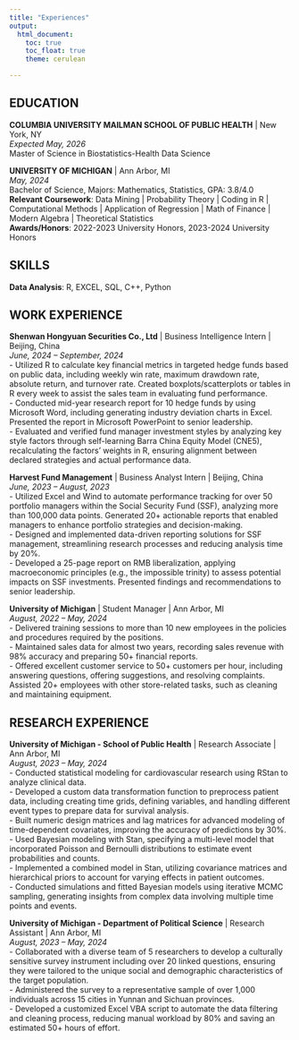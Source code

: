 ```yaml
---
title: "Experiences"
output: 
  html_document:
    toc: true
    toc_float: true
    theme: cerulean

---
```


## EDUCATION
**COLUMBIA UNIVERSITY MAILMAN SCHOOL OF PUBLIC HEALTH** | New York, NY  
*Expected May, 2026*  
Master of Science in Biostatistics-Health Data Science  

**UNIVERSITY OF MICHIGAN** | Ann Arbor, MI  
*May, 2024*  
Bachelor of Science, Majors: Mathematics, Statistics, GPA: 3.8/4.0  
**Relevant Coursework**: Data Mining | Probability Theory | Coding in R | Computational Methods | Application of Regression | Math of Finance | Modern Algebra | Theoretical Statistics  
**Awards/Honors**: 2022-2023 University Honors, 2023-2024 University Honors  

## SKILLS
**Data Analysis**: R, EXCEL, SQL, C++, Python  

## WORK EXPERIENCE
**Shenwan Hongyuan Securities Co., Ltd** | Business Intelligence Intern | Beijing, China  
*June, 2024 – September, 2024*  
- Utilized R to calculate key financial metrics in targeted hedge funds based on public data, including weekly win rate, maximum drawdown rate, absolute return, and turnover rate. Created boxplots/scatterplots or tables in R every week to assist the sales team in evaluating fund performance.  
- Conducted mid-year research report for 10 hedge funds by using Microsoft Word, including generating industry deviation charts in Excel. Presented the report in Microsoft PowerPoint to senior leadership.  
- Evaluated and verified fund manager investment styles by analyzing key style factors through self-learning Barra China Equity Model (CNE5), recalculating the factors' weights in R, ensuring alignment between declared strategies and actual performance data.  

**Harvest Fund Management** | Business Analyst Intern | Beijing, China  
*June, 2023 – August, 2023*  
- Utilized Excel and Wind to automate performance tracking for over 50 portfolio managers within the Social Security Fund (SSF), analyzing more than 100,000 data points. Generated 20+ actionable reports that enabled managers to enhance portfolio strategies and decision-making.  
- Designed and implemented data-driven reporting solutions for SSF management, streamlining research processes and reducing analysis time by 20%.  
- Developed a 25-page report on RMB liberalization, applying macroeconomic principles (e.g., the impossible trinity) to assess potential impacts on SSF investments. Presented findings and recommendations to senior leadership.  

**University of Michigan** | Student Manager | Ann Arbor, MI  
*August, 2022 – May, 2024*  
- Delivered training sessions to more than 10 new employees in the policies and procedures required by the positions.  
- Maintained sales data for almost two years, recording sales revenue with 98% accuracy and preparing 50+ financial reports.  
- Offered excellent customer service to 50+ customers per hour, including answering questions, offering suggestions, and resolving complaints. Assisted 20+ employees with other store-related tasks, such as cleaning and maintaining equipment.  

## RESEARCH EXPERIENCE
**University of Michigan - School of Public Health** | Research Associate | Ann Arbor, MI  
*August, 2023 – May, 2024*  
- Conducted statistical modeling for cardiovascular research using RStan to analyze clinical data.  
- Developed a custom data transformation function to preprocess patient data, including creating time grids, defining variables, and handling different event types to prepare data for survival analysis.  
- Built numeric design matrices and lag matrices for advanced modeling of time-dependent covariates, improving the accuracy of predictions by 30%.  
- Used Bayesian modeling with Stan, specifying a multi-level model that incorporated Poisson and Bernoulli distributions to estimate event probabilities and counts.  
- Implemented a combined model in Stan, utilizing covariance matrices and hierarchical priors to account for varying effects in patient outcomes.  
- Conducted simulations and fitted Bayesian models using iterative MCMC sampling, generating insights from complex data involving multiple time points and events.  

**University of Michigan - Department of Political Science** | Research Assistant | Ann Arbor, MI  
*August, 2023 – May, 2024*  
- Collaborated with a diverse team of 5 researchers to develop a culturally sensitive survey instrument including over 20 linked questions, ensuring they were tailored to the unique social and demographic characteristics of the target population.  
- Administered the survey to a representative sample of over 1,000 individuals across 15 cities in Yunnan and Sichuan provinces.  
- Developed a customized Excel VBA script to automate the data filtering and cleaning process, reducing manual workload by 80% and saving an estimated 50+ hours of effort.  

